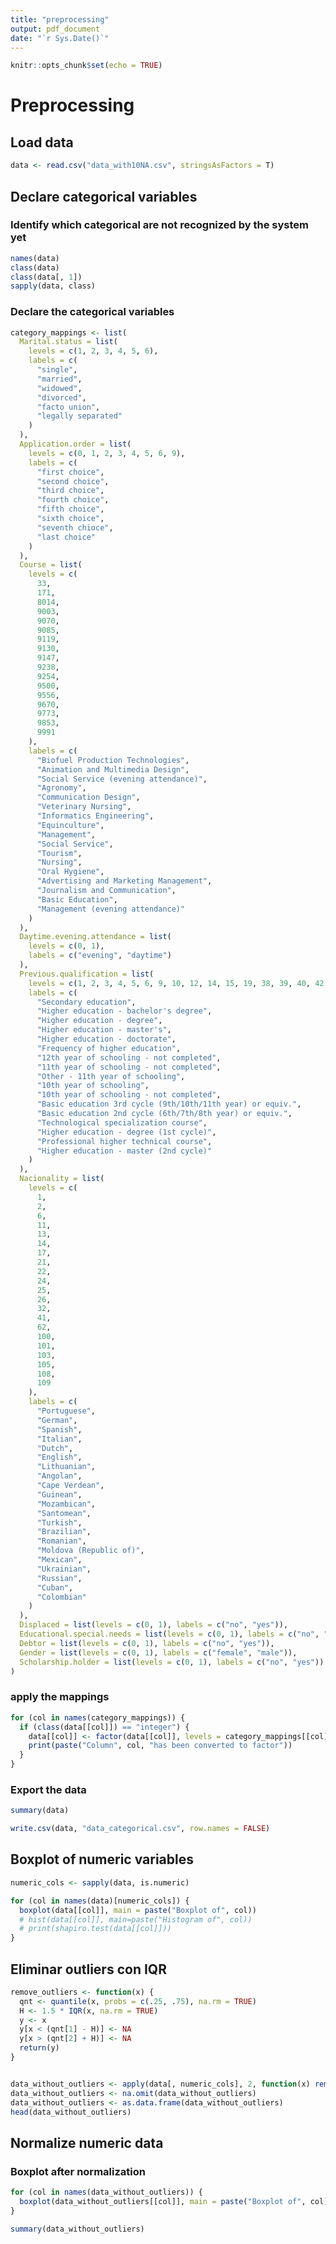 ```yaml
---
title: "preprocessing"
output: pdf_document
date: "`r Sys.Date()`"
---
```


```r
knitr::opts_chunk$set(echo = TRUE)
```

# Preprocessing

## Load data

```r
data <- read.csv("data_with10NA.csv", stringsAsFactors = T)
```

## Declare categorical variables

### Identify which categorical are not recognized by the system yet

```r
names(data)
class(data)
class(data[, 1])
sapply(data, class)
```

### Declare the categorical variables

```r
category_mappings <- list(
  Marital.status = list(
    levels = c(1, 2, 3, 4, 5, 6),
    labels = c(
      "single",
      "married",
      "widowed",
      "divorced",
      "facto union",
      "legally separated"
    )
  ),
  Application.order = list(
    levels = c(0, 1, 2, 3, 4, 5, 6, 9),
    labels = c(
      "first choice",
      "second choice",
      "third choice",
      "fourth choice",
      "fifth choice",
      "sixth choice",
      "seventh chioce",
      "last choice"
    )
  ),
  Course = list(
    levels = c(
      33,
      171,
      8014,
      9003,
      9070,
      9085,
      9119,
      9130,
      9147,
      9238,
      9254,
      9500,
      9556,
      9670,
      9773,
      9853,
      9991
    ),
    labels = c(
      "Biofuel Production Technologies",
      "Animation and Multimedia Design",
      "Social Service (evening attendance)",
      "Agronomy",
      "Communication Design",
      "Veterinary Nursing",
      "Informatics Engineering",
      "Equinculture",
      "Management",
      "Social Service",
      "Tourism",
      "Nursing",
      "Oral Hygiene",
      "Advertising and Marketing Management",
      "Journalism and Communication",
      "Basic Education",
      "Management (evening attendance)"
    )
  ),
  Daytime.evening.attendance = list(
    levels = c(0, 1),
    labels = c("evening", "daytime")
  ),
  Previous.qualification = list(
    levels = c(1, 2, 3, 4, 5, 6, 9, 10, 12, 14, 15, 19, 38, 39, 40, 42, 43),
    labels = c(
      "Secondary education",
      "Higher education - bachelor's degree",
      "Higher education - degree",
      "Higher education - master's",
      "Higher education - doctorate",
      "Frequency of higher education",
      "12th year of schooling - not completed",
      "11th year of schooling - not completed",
      "Other - 11th year of schooling",
      "10th year of schooling",
      "10th year of schooling - not completed",
      "Basic education 3rd cycle (9th/10th/11th year) or equiv.",
      "Basic education 2nd cycle (6th/7th/8th year) or equiv.",
      "Technological specialization course",
      "Higher education - degree (1st cycle)",
      "Professional higher technical course",
      "Higher education - master (2nd cycle)"
    )
  ),
  Nacionality = list(
    levels = c(
      1,
      2,
      6,
      11,
      13,
      14,
      17,
      21,
      22,
      24,
      25,
      26,
      32,
      41,
      62,
      100,
      101,
      103,
      105,
      108,
      109
    ),
    labels = c(
      "Portuguese",
      "German",
      "Spanish",
      "Italian",
      "Dutch",
      "English",
      "Lithuanian",
      "Angolan",
      "Cape Verdean",
      "Guinean",
      "Mozambican",
      "Santomean",
      "Turkish",
      "Brazilian",
      "Romanian",
      "Moldova (Republic of)",
      "Mexican",
      "Ukrainian",
      "Russian",
      "Cuban",
      "Colombian"
    )
  ),
  Displaced = list(levels = c(0, 1), labels = c("no", "yes")),
  Educational.special.needs = list(levels = c(0, 1), labels = c("no", "yes")),
  Debtor = list(levels = c(0, 1), labels = c("no", "yes")),
  Gender = list(levels = c(0, 1), labels = c("female", "male")),
  Scholarship.holder = list(levels = c(0, 1), labels = c("no", "yes"))
)
```

### apply the mappings
```r
for (col in names(category_mappings)) {
  if (class(data[[col]]) == "integer") {
    data[[col]] <- factor(data[[col]], levels = category_mappings[[col]]$levels, labels = category_mappings[[col]]$labels)
    print(paste("Column", col, "has been converted to factor"))
  }
}
```

### Export the data

```r
summary(data)

write.csv(data, "data_categorical.csv", row.names = FALSE)
```
## Boxplot of numeric variables
```r
numeric_cols <- sapply(data, is.numeric)

for (col in names(data)[numeric_cols]) {
  boxplot(data[[col]], main = paste("Boxplot of", col))
  # hist(data[[col]], main=paste("Histogram of", col))
  # print(shapiro.test(data[[col]]))
}
```
## Eliminar outliers con IQR

```r
remove_outliers <- function(x) {
  qnt <- quantile(x, probs = c(.25, .75), na.rm = TRUE)
  H <- 1.5 * IQR(x, na.rm = TRUE)
  y <- x
  y[x < (qnt[1] - H)] <- NA
  y[x > (qnt[2] + H)] <- NA
  return(y)
}


data_without_outliers <- apply(data[, numeric_cols], 2, function(x) remove_outliers(x))
data_without_outliers <- na.omit(data_without_outliers)
data_without_outliers <- as.data.frame(data_without_outliers)
head(data_without_outliers)
```
## Normalize numeric data
### Boxplot after normalization

```r
for (col in names(data_without_outliers)) {
  boxplot(data_without_outliers[[col]], main = paste("Boxplot of", col))
}

summary(data_without_outliers)
```


